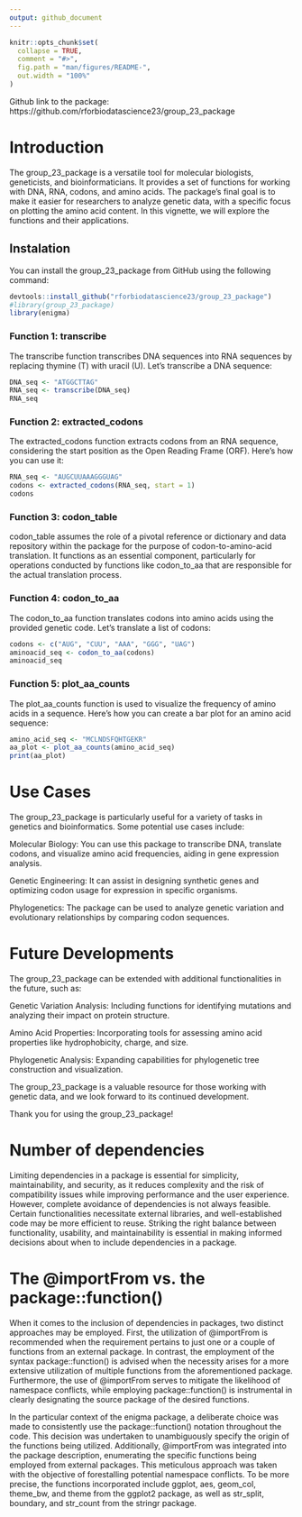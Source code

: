 ```yaml
---
output: github_document
---
```


<!-- README.md is generated from README.Rmd. Please edit that file -->

```r
knitr::opts_chunk$set(
  collapse = TRUE,
  comment = "#>",
  fig.path = "man/figures/README-",
  out.width = "100%"
)
```

Github link to the package: https://github.com/rforbiodatascience23/group_23_package

# Introduction

The group_23_package is a versatile tool for molecular biologists, geneticists, and bioinformaticians. It provides a set of functions for working with DNA, RNA, codons, and amino acids. The package's final goal is to make it easier for researchers to analyze genetic data, with a specific focus on plotting the amino acid content. In this vignette, we will explore the functions and their applications.

## Instalation

You can install the group_23_package from GitHub using the following command:
```r
devtools::install_github("rforbiodatascience23/group_23_package")
#library(group_23_package)
library(enigma)
```


### Function 1: transcribe

The transcribe function transcribes DNA sequences into RNA sequences by replacing thymine (T) with uracil (U). Let's transcribe a DNA sequence:

```r
DNA_seq <- "ATGGCTTAG"
RNA_seq <- transcribe(DNA_seq)
RNA_seq
```

### Function 2: extracted_codons

The extracted_codons function extracts codons from an RNA sequence, considering the start position as the Open Reading Frame (ORF). Here's how you can use it:

```r
RNA_seq <- "AUGCUUAAAGGGUAG"
codons <- extracted_codons(RNA_seq, start = 1)
codons
```

### Function 3: codon_table

codon_table assumes the role of a pivotal reference or dictionary and data repository within the package for the purpose of codon-to-amino-acid translation. It functions as an essential component, particularly for operations conducted by functions like codon_to_aa that are responsible for the actual translation process.

### Function 4: codon_to_aa

The codon_to_aa function translates codons into amino acids using the provided genetic code. Let's translate a list of codons:

```r
codons <- c("AUG", "CUU", "AAA", "GGG", "UAG")
aminoacid_seq <- codon_to_aa(codons)
aminoacid_seq
```


### Function 5: plot_aa_counts

The plot_aa_counts function is used to visualize the frequency of amino acids in a sequence. Here's how you can create a bar plot for an amino acid sequence:

```r
amino_acid_seq <- "MCLNDSFQHTGEKR"
aa_plot <- plot_aa_counts(amino_acid_seq)
print(aa_plot)
```


# Use Cases

The group_23_package is particularly useful for a variety of tasks in genetics and bioinformatics. Some potential use cases include:

Molecular Biology: You can use this package to transcribe DNA, translate codons, and visualize amino acid frequencies, aiding in gene expression analysis.

Genetic Engineering: It can assist in designing synthetic genes and optimizing codon usage for expression in specific organisms.

Phylogenetics: The package can be used to analyze genetic variation and evolutionary relationships by comparing codon sequences.

# Future Developments

The group_23_package can be extended with additional functionalities in the future, such as:

Genetic Variation Analysis: Including functions for identifying mutations and analyzing their impact on protein structure.

Amino Acid Properties: Incorporating tools for assessing amino acid properties like hydrophobicity, charge, and size.

Phylogenetic Analysis: Expanding capabilities for phylogenetic tree construction and visualization.

The group_23_package is a valuable resource for those working with genetic data, and we look forward to its continued development.

Thank you for using the group_23_package!

# Number of dependencies

Limiting dependencies in a package is essential for simplicity, maintainability, and security, as it reduces complexity and the risk of compatibility issues while improving performance and the user experience. However, complete avoidance of dependencies is not always feasible. Certain functionalities necessitate external libraries, and well-established code may be more efficient to reuse. Striking the right balance between functionality, usability, and maintainability is essential in making informed decisions about when to include dependencies in a package.

# The @importFrom vs. the package::function()

When it comes to the inclusion of dependencies in packages, two distinct approaches may be employed. First, the utilization of @importFrom is recommended when the requirement pertains to just one or a couple of functions from an external package. In contrast, the employment of the syntax package::function() is advised when the necessity arises for a more extensive utilization of multiple functions from the aforementioned package. Furthermore, the use of @importFrom serves to mitigate the likelihood of namespace conflicts, while employing package::function() is instrumental in clearly designating the source package of the desired functions.

In the particular context of the enigma package, a deliberate choice was made to consistently use the package::function() notation throughout the code. This decision was undertaken to unambiguously specify the origin of the functions being utilized. Additionally, @importFrom was integrated into the package description, enumerating the specific functions being employed from external packages. This meticulous approach was taken with the objective of forestalling potential namespace conflicts. To be more precise, the functions incorporated include ggplot, aes, geom_col, theme_bw, and theme from the ggplot2 package, as well as str_split, boundary, and str_count from the stringr package.
